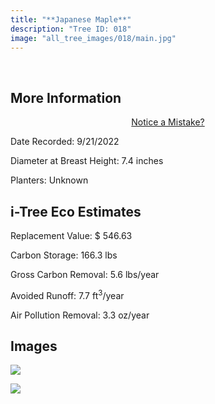 ```yaml
---
title: "**Japanese Maple**"
description: "Tree ID: 018"
image: "all_tree_images/018/main.jpg"
---
```


<br>

## **More Information**
::: column-margin
<center><a class="button" href="https://forms.gle/W6f5nwYxrM33hF4f7">Notice a Mistake?</a></center>
:::


Date Recorded:  9/21/2022

Diameter at Breast Height:  7.4  inches

Planters:  Unknown

## **i-Tree Eco Estimates**


 Replacement Value: $ 546.63

 Carbon Storage:  166.3  lbs

 Gross Carbon Removal:  5.6  lbs/year

 Avoided Runoff:  7.7  ft<sup>3</sup>/year

 Air Pollution Removal:  3.3  oz/year

## **Images**


 ![](all_tree_images/018/IMG_6379.jpg)

 ![](all_tree_images/018/main.jpg)
